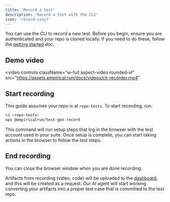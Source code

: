 ```yaml
---
title: 'Record a test'
description: 'Record a test with the CLI'
icon: 'record-vinyl'
---
```


You can use the CLI to record a new test. Before you begin, ensure you are authenticated and your repo is cloned locally. If you need to do these, follow the [getting started](./get-started) doc.

## Demo video

<video
  controls
  className="w-full aspect-video rounded-xl"
  src="https://assets.empirical.run/docs/videos/cli-recorder.mp4"
></video>

## Start recording

This guide assumes your repo is at `repo-tests`. To start recording, run.

```sh
cd <repo-tests>
npx @empiricalrun/test-gen record
```

This command will run setup steps that log in the browser with the test account used in your suite. Once setup is complete, you can start taking actions in the browser to follow the test steps.

## End recording

You can close the browser window when you are done recording.

Artifacts from recording (video, code) will be uploaded to the [dashboard](https://dash.empirical.run/), and this will be created as a request. Our AI agent will start working converting your artifacts into a proper test case that is committed to the test repo.
